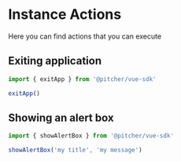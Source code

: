 
<Meta title="Documentation/Instance/Actions" />

# Instance Actions
Here you can find actions that you can execute

## Exiting application
```javascript
import { exitApp } from '@pitcher/vue-sdk'

exitApp()
```

## Showing an alert box
```javascript
import { showAlertBox } from '@pitcher/vue-sdk'

showAlertBox('my title', 'my message')
```
